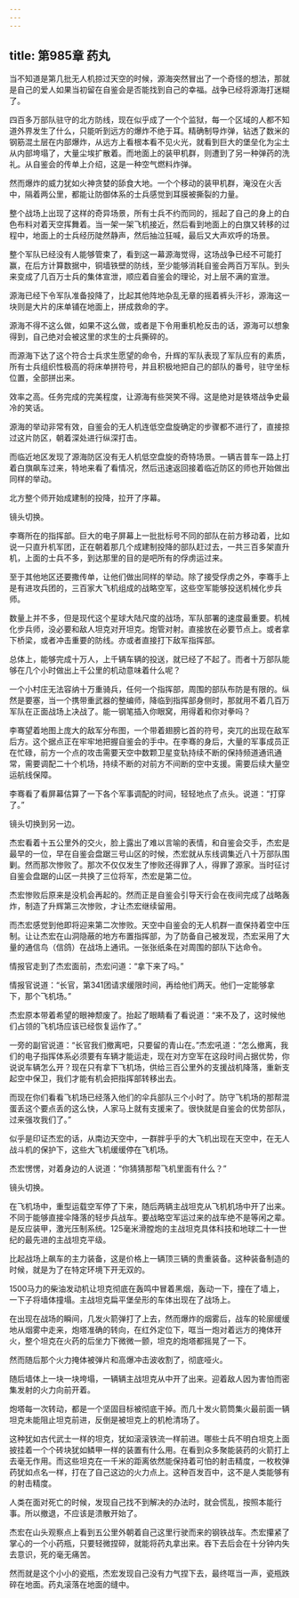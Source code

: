 ```yaml
---
---
---
```

title: 第985章 药丸
---



当不知道是第几批无人机掠过天空的时候，源海突然冒出了一个奇怪的想法，那就是自己的爱人如果当初留在自鉴会是否能找到自己的幸福。战争已经将源海打迷糊了。

四百多万部队驻守的北方防线，现在似乎成了一个个监狱，每一个区域的人都不知道外界发生了什么，只能听到远方的爆炸不绝于耳。精确制导炸弹，钻透了数米的钢筋混土层在内部爆炸，从远方上看根本看不见火光，就看到巨大的堡垒化为尘土从内部垮塌了，大量尘埃扩散着。而地面上的装甲机群，则遭到了另一种弹药的洗礼。从自鉴会的传单上介绍，这是一种空气燃料炸弹。

然而爆炸的威力犹如火神贪婪的舔食大地。一个个移动的装甲机群，淹没在火舌中，隔着两公里，都能让防御体系的士兵感觉到耳膜被撕裂的力量。

整个战场上出现了这样的奇异场景，所有士兵不约而同的，摇起了自己的身上的白色布料对着天空挥舞着。当一架一架飞机接近，然后看到地面上的白旗又转移的过程中，地面上的士兵经历陡然静声，然后抽泣狂喊，最后又大声欢呼的场景。

整个军队已经没有人能够管束了，看到这一幕源海觉得，这场战争已经不可能打赢，在后方计算数据中，铜墙铁壁的防线，至少能够消耗自鉴会两百万军队。到头来变成了几百万士兵的集体宣泄，顺应着自鉴会的理论，对上层不满的宣泄。

源海已经下令军队准备投降了，比起其他阵地杂乱无章的摇着裤头汗衫，源海这一块则是大片的床单铺在地面上，拼成救命的字。

源海不得不这么做，如果不这么做，或者是下令用重机枪反击的话，源海可以想象得到，自己绝对会被这里的求生的士兵撕碎的。

而源海下达了这个符合士兵求生愿望的命令，升辉的军队表现了军队应有的素质，所有士兵组织性极高的将床单拼符号，并且积极地把自己的部队的番号，驻守坐标位置，全部拼出来。

效率之高。任务完成的完美程度，让源海有些哭笑不得。这是绝对是铁塔战争史最冷的笑话。

源海的举动非常有效，自鉴会的无人机连低空盘旋确定的步骤都不进行了，直接掠过这片防区，朝着深处进行纵深打击。

而临近地区发现了源海防区没有无人机低空盘旋的奇特场景。一辆吉普车一路上打着白旗飙车过来，特地来看了看情况，然后迅速返回接着临近防区的师也开始做出同样的举动。

北方整个师开始成建制的投降，拉开了序幕。

镜头切换。

李骞所在的指挥部。巨大的电子屏幕上一批批标号不同的部队在前方移动着，比如说一只直升机军团，正在朝着那几个成建制投降的部队赶过去，一共三百多架直升机，上面的士兵不多，到达那里的目的是吧所有的俘虏运过来。

至于其他地区还要撒传单，让他们做出同样的举动。除了接受俘虏之外，李骞手上是有进攻兵团的，三百家大飞机组成的战略空军，这些空军能够投送机械化步兵师。

数量上并不多，但是现代这个星球大陆尺度的战场，军队部署的速度最重要。机械化步兵师，没必要和敌人坦克对开坦克。炮管对射。直接放在必要节点上。或者拿下桥梁，或者冲击重要的防线。亦或者直接打下敌军指挥部。

总体上，能够完成十万人，上千辆车辆的投送，就已经了不起了。而者十万部队能够在几个小时做出上千公里的机动意味着什么呢？

一个小村庄无法容纳十万重骑兵，任何一个指挥部，周围的部队布防是有限的。纵然是要塞，当一个携带重武器的整编师，降临到指挥部身侧时，那就用不着几百万军队在正面战场上决战了。能一钢笔插入你眼窝，用得着和你对拳吗？

李骞望着地图上庞大的敌军分布图，一个带着翅膀匕首的符号，突兀的出现在敌军后方。这个据点正在牢牢地把握自鉴会的手中。在李骞的身后，大量的军事成员正在忙碌，前方一个点的攻击需要天空中数颗卫星变轨持续不断的保持频道通讯通常，需要调配二十个机场，持续不断的对前方不间断的空中支援。需要后续大量空运航线保障。

李骞看了看屏幕估算了一下各个军事调配的时间，轻轻地点了点头。说道：“打穿了。”

镜头切换到另一边。

杰宏看着十五公里外的交火，脸上露出了难以言喻的表情，和自鉴会交手，杰宏是最早的一位，早在自鉴会盘踞三号山区的时候，杰宏就从东线调集近八十万部队围剿。然而那次惨败了。那次不仅仅发生了惨败还得罪了人，得罪了源家。当时征讨自鉴会盘踞的山区一共换了三位将军，杰宏是第二位。

杰宏惨败后原来是没机会再起的。然而正是自鉴会引导天行会在夜间完成了战略轰炸，制造了升辉第三次惨败，才让杰宏继续留用。

而杰宏感觉到他即将迎来第二次惨败。天空中自鉴会的无人机群一直保持着空中压制。让让杰宏在山洞隐蔽的地方布置指挥部，为了防备自己被发现，杰宏采用了大量的通信鸟（信鸽）在战场上通讯。一张张纸条在对周围的部队下达命令。

情报官走到了杰宏面前，杰宏问道：“拿下来了吗。”

情报官说道：“长官，第341团请求缓限时间，再给他们两天。他们一定能够拿下，那个飞机场。”

杰宏原本带着希望的眼神颓废了。抬起了眼睛看了看说道：“来不及了，这时候他们占领的飞机场应该已经恢复运作了。”

一旁的副官说道：“长官我们撤离吧，只要留的青山在。”杰宏吼道：“怎么撤离，我们的电子指挥体系必须要有车辆才能运走，现在对方空军在这段时间占据优势，你说说车辆怎么开？现在只有拿下飞机场，供给三百公里外的支援战机降落，重新支起空中保卫，我们才能有机会把指挥部转移出去。

而现在你们看看飞机场已经落入他们的伞兵部队三个小时了。防守飞机场的那帮混蛋丢这个要点丢的这么快，人家马上就有支援来了。很快就是自鉴会的优势部队，过来强攻我们了。”

似乎是印证杰宏的话，从南边天空中，一群胖乎乎的大飞机出现在天空中，在无人战斗机的保护下，这些大飞机缓缓停在飞机场。

杰宏愣愣，对着身边的人说道：“你猜猜那帮飞机里面有什么？”

镜头切换。

在飞机场中，重型运载空军停了下来，随后两辆主战坦克从飞机机场中开了出来。不同于能够直接伞降落的轻步兵战车。要战略空军运过来的战车绝不是等闲之辈。是反应装甲，激光压制系统。125毫米滑膛炮的主战坦克具体科技和地球二十一世纪的最先进的主战坦克平级。

比起战场上飙车的主力装备，这是价格上一辆顶三辆的贵重装备。这种装备制造的时候，就是为了在特定环境下开无双的。

1500马力的柴油发动机让坦克彻底在轰鸣中冒着黑烟，轰动一下，撞在了墙上，一下子将墙体撞塌。主战坦克扁平堡垒形的车体出现在了战场上。

在出现在战场的瞬间，几发火箭弹打了上去，然而爆炸的烟雾后，战车的轮廓缓缓地从烟雾中走来，炮塔准确的转向，在红外定位下，哐当一炮对着远方的掩体开火，整个坦克在火药的后坐力下微微一颤，坦克的炮塔都摇晃了一下。

然而随后那个火力掩体被弹片和高爆冲击波收割了，彻底哑火。

随后墙体上一块一块垮塌，一辆辆主战坦克从中开了出来。迎着敌人因为害怕而密集发射的火力向前开着。

炮塔每一次转动，都是一个坚固目标被彻底干掉。而几十发火箭筒集火最前面一辆坦克未能阻止坦克前进，反倒是被坦克上的机枪清场了。

这种犹如古代武士一样的坦克，犹如滚滚铁流一样前进。哪些士兵不明白坦克上面披挂着一个个砖块犹如鳞甲一样的装置有什么用。在看到众多聚能装药的火箭打上去毫无作用。而这些坦克在一千米的距离依然能保持着可怕的射击精度，一枚枚弹药犹如点名一样，打在了自己这边的火力点上。这种百发百中，这不是人类能够有的射击精度。

人类在面对死亡的时候，发现自己找不到解决的办法时，就会慌乱，按照本能行事。所以撤退，不应该是溃散开始了。

杰宏在山头观察点上看到五公里外朝着自己这里行驶而来的钢铁战车。杰宏攥紧了掌心的一个小药瓶，只要轻微捏碎，就能将药丸拿出来。吞下去后会在十分钟内失去意识，死的毫无痛苦。

然而就是这个小小的瓷瓶，杰宏发现自己没有力气捏下去，最终哐当一声，瓷瓶跌碎在地面。药丸滚落在地面的缝中。